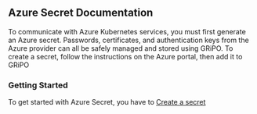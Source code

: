 ## Azure Secret Documentation

To communicate with Azure Kubernetes services, you must first generate an Azure secret. Passwords, certificates, and authentication keys from the Azure provider can all be safely managed and stored using GRiPO. To create a secret, follow the instructions on the Azure portal, then add it to GRiPO

### Getting Started

To get started with Azure Secret, you have to [Create a secret](/secret/azure/creating-secret)

